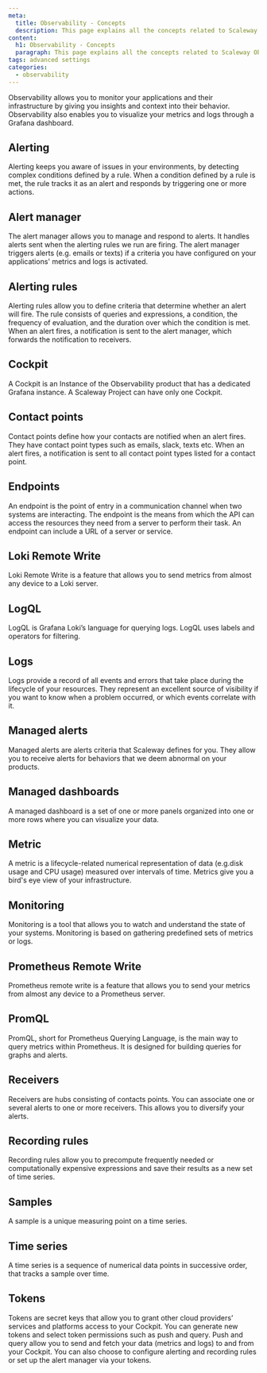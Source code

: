 ```yaml
---
meta:
  title: Observability - Concepts
  description: This page explains all the concepts related to Scaleway Observability
content:
  h1: Observability - Concepts
  paragraph: This page explains all the concepts related to Scaleway Observability
tags: advanced settings
categories:
  - observability
---
```


Observability allows you to monitor your applications and their infrastructure by giving you insights and context into their behavior. Observability also enables you to visualize your metrics and logs through a Grafana dashboard.

<Concept opened>

## Alerting

Alerting keeps you aware of issues in your environments, by detecting complex conditions defined by a rule. When a condition defined by a rule is met, the rule tracks it as an alert and responds by triggering one or more actions.

</Concept>

<Concept opened>

## Alert manager

The alert manager allows you to manage and respond to alerts. It handles alerts sent when the alerting rules we run are firing. The alert manager triggers alerts (e.g. emails or texts) if a criteria you have configured on your applications' metrics and logs is activated.

</Concept>

<Concept>

## Alerting rules

Alerting rules allow you to define criteria that determine whether an alert will fire. The rule consists of queries and expressions, a condition, the frequency of evaluation, and the duration over which the condition is met. When an alert fires, a notification is sent to the alert manager, which forwards the notification to receivers.

</Concept>

<Concept opened>

## Cockpit

A Cockpit is an Instance of the Observability product that has a dedicated Grafana instance. A Scaleway Project can have only one Cockpit.

</Concept>

<Concept>

## Contact points

Contact points define how your contacts are notified when an alert fires. They have contact point types such as emails, slack, texts etc. When an alert fires, a notification is sent to all contact point types listed for a contact point.

</Concept>

<Concept>

## Endpoints

An endpoint is the point of entry in a communication channel when two systems are interacting. The endpoint is the means from which the API can access the resources they need from a server to perform their task. An endpoint can include a URL of a server or service.

</Concept>

<Concept>

## Loki Remote Write

Loki Remote Write is a feature that allows you to send metrics from almost any device to a Loki server.

</Concept>

<Concept>

## LogQL

LogQL is Grafana Loki’s language for querying logs. LogQL uses labels and operators for filtering.

</Concept>

<Concept>

## Logs

Logs provide a record of all events and errors that take place during the lifecycle of your resources. They represent an excellent source of visibility if you want to know when a problem occurred, or which events correlate with it.

</Concept>

<Concept>

## Managed alerts

Managed alerts are alerts criteria that Scaleway defines for you. They allow you to receive alerts for behaviors that we deem abnormal on your products.

</Concept>

<Concept>

## Managed dashboards

A managed dashboard is a set of one or more panels organized into one or more rows where you can visualize your data.

</Concept>

<Concept>

## Metric

A metric is a lifecycle-related numerical representation of data (e.g.disk usage and CPU usage) measured over intervals of time. Metrics give you a bird's eye view of your infrastructure.

</Concept>

<Concept>

## Monitoring

Monitoring is a tool that allows you to watch and understand the state of your systems. Monitoring is based on gathering predefined sets of metrics or logs.

</Concept>

<Concept>

## Prometheus Remote Write

Prometheus remote write is a feature that allows you to send your metrics from almost any device to a Prometheus server.

</Concept>

<Concept>

## PromQL

PromQL, short for Prometheus Querying Language, is the main way to query metrics within Prometheus. It is designed for building queries for graphs and alerts.

</Concept>

<Concept>

## Receivers

Receivers are hubs consisting of contacts points. You can associate one or several alerts to one or more receivers. This allows you to diversify your alerts.

</Concept>

<Concept>

## Recording rules

Recording rules allow you to precompute frequently needed or computationally expensive expressions and save their results as a new set of time series.

</Concept>

<Concept>

## Samples

A sample is a unique measuring point on a time series.

</Concept>

<Concept>

## Time series

A time series is a sequence of numerical data points in successive order, that tracks a sample over time.

</Concept>

<Concept>


## Tokens

Tokens are secret keys that allow you to grant other cloud providers’ services and platforms access to your Cockpit. You can generate new tokens and select token permissions such as push and query. Push and query allow you to send and fetch your data (metrics and logs) to and from your Cockpit. You can also choose to configure alerting and recording rules or set up the alert manager via your tokens.

</Concept>